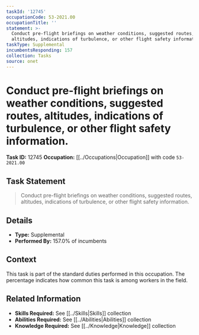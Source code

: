 ```yaml
---
taskId: '12745'
occupationCode: 53-2021.00
occupationTitle: ''
statement: >-
  Conduct pre-flight briefings on weather conditions, suggested routes,
  altitudes, indications of turbulence, or other flight safety information.
taskType: Supplemental
incumbentsResponding: 157
collection: Tasks
source: onet
---
```

# Conduct pre-flight briefings on weather conditions, suggested routes, altitudes, indications of turbulence, or other flight safety information.

**Task ID:** 12745
**Occupation:** [[../Occupations|Occupation]] with code `53-2021.00`

## Task Statement

> Conduct pre-flight briefings on weather conditions, suggested routes, altitudes, indications of turbulence, or other flight safety information.

## Details

- **Type:** Supplemental
- **Performed By:** 157.0% of incumbents

## Context

This task is part of the standard duties performed in this occupation. The percentage indicates how common this task is among workers in the field.

## Related Information

- **Skills Required:** See [[../Skills|Skills]] collection
- **Abilities Required:** See [[../Abilities|Abilities]] collection
- **Knowledge Required:** See [[../Knowledge|Knowledge]] collection
